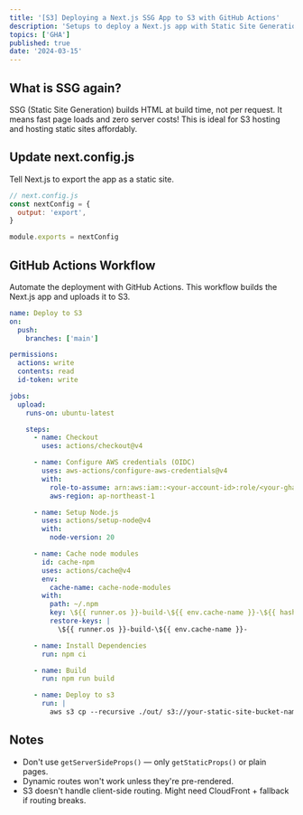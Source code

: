 ```yaml
---
title: '[S3] Deploying a Next.js SSG App to S3 with GitHub Actions'
description: 'Setups to deploy a Next.js app with Static Site Generation (SSG) to AWS S3 using GitHub Actions.'
topics: ['GHA']
published: true
date: '2024-03-15'
---
```


## What is SSG again?

SSG (Static Site Generation) builds HTML at build time, not per request. It means fast page loads and zero server costs!
This is ideal for S3 hosting and hosting static sites affordably.

## Update next.config.js

Tell Next.js to export the app as a static site.

```js
// next.config.js
const nextConfig = {
  output: 'export',
}

module.exports = nextConfig
```

## GitHub Actions Workflow

Automate the deployment with GitHub Actions. This workflow builds the Next.js app and uploads it to S3.

```yaml
name: Deploy to S3
on:
  push:
    branches: ['main']

permissions:
  actions: write
  contents: read
  id-token: write

jobs:
  upload:
    runs-on: ubuntu-latest

    steps:
      - name: Checkout
        uses: actions/checkout@v4

      - name: Configure AWS credentials (OIDC)
        uses: aws-actions/configure-aws-credentials@v4
        with:
          role-to-assume: arn:aws:iam::<your-account-id>:role/<your-gha-role>
          aws-region: ap-northeast-1

      - name: Setup Node.js
        uses: actions/setup-node@v4
        with:
          node-version: 20

      - name: Cache node modules
        id: cache-npm
        uses: actions/cache@v4
        env:
          cache-name: cache-node-modules
        with:
          path: ~/.npm
          key: \${{ runner.os }}-build-\${{ env.cache-name }}-\${{ hashFiles('**/package-lock.json') }}
          restore-keys: |
            \${{ runner.os }}-build-\${{ env.cache-name }}-

      - name: Install Dependencies
        run: npm ci

      - name: Build
        run: npm run build

      - name: Deploy to s3
        run: |
          aws s3 cp --recursive ./out/ s3://your-static-site-bucket-name --acl public-read
```

## Notes

- Don't use `getServerSideProps()` — only `getStaticProps()` or plain pages.
- Dynamic routes won't work unless they're pre-rendered.
- S3 doesn't handle client-side routing. Might need CloudFront + fallback if routing breaks.
